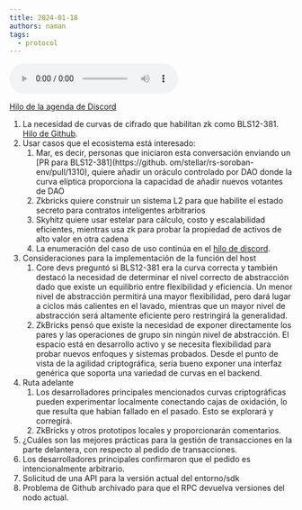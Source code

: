 ```yaml
---
title: 2024-01-18
authors: naman
tags:
  - protocol
---
```


<audio controls>
  <source
    src="https://pub-b2eaaee2bbe74d70820bacb7298958f5.r2.dev/0101802024_protocol_developer_call.mp3"
    type="audio/mpeg"
  ></source>
  Su navegador no soporta el elemento de audio.
</audio>

[Hilo de la agenda de Discord](https://discord.com/channels/897514728459468821/1196897067445010452)

1. La necesidad de curvas de cifrado que habilitan zk como BLS12-381. [Hilo de Github](https://github.com/stellar/rs-soroban-env/issues/779).
2. Usar casos que el ecosistema está interesado:
   1. Mar, es decir, personas que iniciaron esta conversación enviando un [PR para BLS12-381](https://github. om/stellar/rs-soroban-env/pull/1310), quiere añadir un oráculo controlado por DAO donde la curva elíptica proporciona la capacidad de añadir nuevos votantes de DAO
   2. Zkbricks quiere construir un sistema L2 para que habilite el estado secreto para contratos inteligentes arbitrarios
   3. Skyhitz quiere usar estelar para cálculo, costo y escalabilidad eficientes, mientras usa zk para probar la propiedad de activos de alto valor en otra cadena
   4. La enumeración del caso de uso continúa en el [hilo de discord](https://discord.com/channels/897514728459468821/1197663875512942653).
3. Consideraciones para la implementación de la función del host
   1. Core devs preguntó si BLS12-381 era la curva correcta y también destacó la necesidad de determinar el nivel correcto de abstracción dado que existe un equilibrio entre flexibilidad y eficiencia. Un menor nivel de abstracción permitirá una mayor flexibilidad, pero dará lugar a ciclos más calientes en el lavado, mientras que un mayor nivel de abstracción será altamente eficiente pero restringirá la generalidad.
   2. ZkBricks pensó que existe la necesidad de exponer directamente los pares y las operaciones de grupo sin ningún nivel de abstracción. El espacio está en desarrollo activo y se necesita flexibilidad para probar nuevos enfoques y sistemas probados. Desde el punto de vista de la agilidad criptográfica, sería bueno exponer una interfaz genérica que soporta una variedad de curvas en el backend.
4. Ruta adelante
   1. Los desarrolladores principales mencionados curvas criptográficas pueden experimentar localmente conectando cajas de oxidación, lo que resulta que habían fallado en el pasado. Esto se explorará y corregirá.
   2. ZkBricks y otros prototipos locales y proporcionarán comentarios.
5. ¿Cuáles son las mejores prácticas para la gestión de transacciones en la parte delantera, con respecto al pedido de transacciones.
6. Los desarrolladores principales confirmaron que el pedido es intencionalmente arbitrario.
7. Solicitud de una API para la versión actual del entorno/sdk
8. Problema de Github archivado para que el RPC devuelva versiones del nodo actual.
